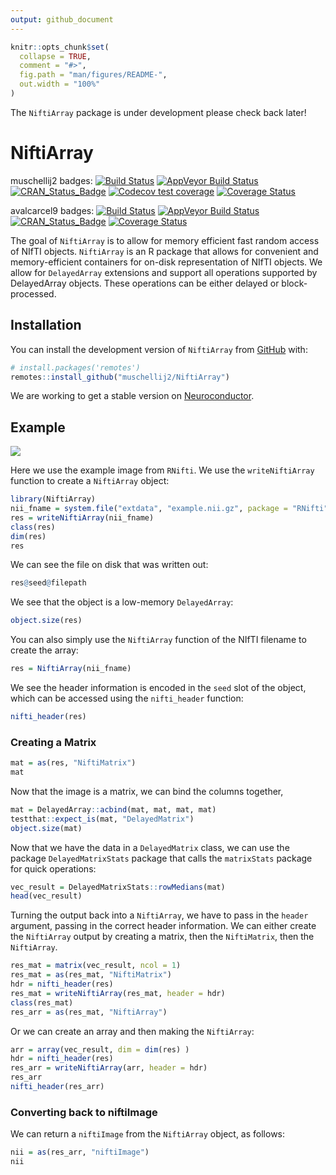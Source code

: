 ```yaml
---
output: github_document
---
```


<!-- README.md is generated from README.Rmd. Please edit that file -->

```r
knitr::opts_chunk$set(
  collapse = TRUE,
  comment = "#>",
  fig.path = "man/figures/README-",
  out.width = "100%"
)
```

The `NiftiArray` package is under development please check back later!

# NiftiArray

<!-- badges: start -->
muschellij2 badges:
[![Build Status](https://travis-ci.org/muschellij2/NiftiArray.svg?branch=master)](https://travis-ci.org/muschellij2/NiftiArray)
[![AppVeyor Build Status](https://ci.appveyor.com/api/projects/status/github/muschellij2/NiftiArray?branch=master&svg=true)](https://ci.appveyor.com/project/muschellij2/NiftiArray)
[![CRAN_Status_Badge](https://www.r-pkg.org/badges/version/NiftiArray)](https://cran.r-project.org/package=NiftiArray)
[![Codecov test coverage](https://codecov.io/gh/muschellij2/NiftiArray/branch/master/graph/badge.svg)](https://codecov.io/gh/muschellij2/NiftiArray?branch=master)
[![Coverage Status](https://img.shields.io/coveralls/muschellij2/NiftiArray.svg)](https://coveralls.io/r/muschellij2/NiftiArray?branch=master)

avalcarcel9 badges:
[![Build Status](https://travis-ci.org/avalcarcel9/NiftiArray.svg?branch=master)](https://travis-ci.org/avalcarcel9/NiftiArray)
[![AppVeyor Build Status](https://ci.appveyor.com/api/projects/status/github/avalcarcel9/NiftiArray?branch=master&svg=true)](https://ci.appveyor.com/project/avalcarcel9/NiftiArray)
[![CRAN_Status_Badge](https://www.r-pkg.org/badges/version/NiftiArray)](https://cran.r-project.org/package=NiftiArray)
[![Coverage Status](https://img.shields.io/coveralls/avalcarcel9/NiftiArray.svg)](https://coveralls.io/r/avalcarcel9/NiftiArray?branch=master)
<!-- badges: end -->

The goal of `NiftiArray` is to allow for memory efficient fast random access of NIfTI objects. `NiftiArray` is an R package that allows for convenient and memory-efficient containers for on-disk representation of NIfTI objects. We allow for `DelayedArray` extensions and support all operations supported by DelayedArray objects. These operations can be either delayed or block-processed.

## Installation

You can install the development version of `NiftiArray` from [GitHub](https://github.com/) with:

``` r
# install.packages('remotes')
remotes::install_github("muschellij2/NiftiArray")
```

We are working to get a stable version on [Neuroconductor](www.neuroconductor.org).

## Example

![](https://media.giphy.com/media/1ken0zzzL79NPy3QZj/giphy.gif)

Here we use the example image from `RNifti`.  We use the `writeNiftiArray` function to create a `NiftiArray` object:
```r
library(NiftiArray)
nii_fname = system.file("extdata", "example.nii.gz", package = "RNifti")
res = writeNiftiArray(nii_fname)
class(res)
dim(res)
res
```

We can see the file on disk that was written out:

```r
res@seed@filepath
```

We see that the object is a low-memory `DelayedArray`:
```r
object.size(res)
```

You can also simply use the `NiftiArray` function of the NIfTI filename to create the array:

```r
res = NiftiArray(nii_fname)
```

We see the header information is encoded in the `seed` slot of the object, which can be accessed using the `nifti_header` function:
```r
nifti_header(res)
```

### Creating a Matrix


```r
mat = as(res, "NiftiMatrix")
mat
```

Now that the image is a matrix, we can bind the columns together,
```r
mat = DelayedArray::acbind(mat, mat, mat, mat)
testthat::expect_is(mat, "DelayedMatrix")
object.size(mat)
```

Now that we have the data in a `DelayedMatrix` class, we can use the package `DelayedMatrixStats` package that calls the `matrixStats` package for quick operations:

```r
vec_result = DelayedMatrixStats::rowMedians(mat)
head(vec_result)
```

Turning the output back into a `NiftiArray`, we have to pass in the `header` argument, passing in the correct header information.  We can either create the `NiftiArray` output by creating a matrix, then the `NiftiMatrix`, then the `NiftiArray`.

```r
res_mat = matrix(vec_result, ncol = 1)
res_mat = as(res_mat, "NiftiMatrix")
hdr = nifti_header(res)
res_mat = writeNiftiArray(res_mat, header = hdr)
class(res_mat)
res_arr = as(res_mat, "NiftiArray")
```

Or we can create an array and then making the `NiftiArray`:

```r
arr = array(vec_result, dim = dim(res) )
hdr = nifti_header(res)
res_arr = writeNiftiArray(arr, header = hdr)
res_arr
nifti_header(res_arr)
```


### Converting back to niftiImage

We can return a `niftiImage` from the `NiftiArray` object, as follows:

```r
nii = as(res_arr, "niftiImage")
nii
```



